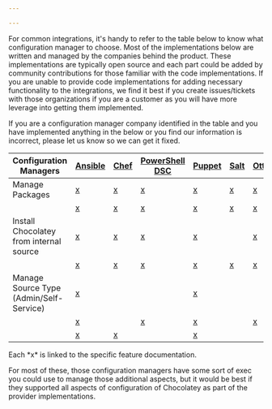 ```yaml
---

---
```


For common integrations, it's handy to refer to the table below to know what configuration manager to choose. Most of the implementations below are written and managed by the companies behind the product. These implementations are typically open source and each part could be added by community contributions for those familiar with the code implementations. If you are unable to provide code implementations for adding necessary functionality to the integrations, we find it best if you create issues/tickets with those organizations if you are a customer as you will have more leverage into getting them implemented.

<Callout type="info">
    If you are a configuration manager company identified in the table and you have implemented anything in the below or you find our information is incorrect, please let us know so we can get it fixed.
</Callout>

| Configuration Managers                              | [Ansible][ansible_main] | [Chef][chef_main]  | [PowerShell DSC][dsc_main] | [Puppet][pp_main] | [Salt][salt_main] | [Otter][otter_main] |
|-----------------------------------------------------|-------------------------|--------------------|----------------------------|-------------------|-------------------|---------------------|
| Manage Packages                                     | [x][ansible_main]       | [x][chef_main]     | [x][dsc_pkgs]              | [x][pp_pkgs]      | [x][salt_pkgs]    | [x][otter_pkgs]     |
| <Xref title="Install Chocolatey" value="setup-choco" />              | [x][ansible_main]       | [x][chef_cookbook] | [x][dsc_install]           | [x][pp_install]   | [x][salt_install] | [x][otter_install]  |
| Install Chocolatey from internal source             | [x][ansible_main]       | [x][chef_cookbook] | [x][dsc_install]           | [x][pp_install]   |                   | [x][otter_install]  |
| <Xref title="Manage Sources" value="choco-command-source" />         | [x][ansible_source]     | [x][chef_source]   | [x][dsc_source]            | [x][pp_source]    | [x][salt_source]  | [x][otter_source]   |
| Manage Source Type (Admin/Self-Service)             | [x][ansible_source]     |                    |                            | [x][pp_source]    |                   |                     |
| <Xref title="Manage Features" value="choco-command-feature" />       | [x][ansible_feature]    |                    | [x][dsc_feature]           | [x][pp_feature]   |                   | [x][otter_feature]  |
| <Xref title="Manage Config Settings" value="choco-command-config" /> | [x][ansible_config]     | [x][chef_config]   |                            | [x][pp_config]    |                   |                     |

<Callout type="info">
    Each *x* is linked to the specific feature documentation.
</Callout>

For most of these, those configuration managers have some sort of exec you could use to manage those additional aspects, but it would be best if they supported all aspects of configuration of Chocolatey as part of the provider implementations.

[ansible_main]:https://docs.ansible.com/ansible/latest/modules/win_chocolatey_module.html
[ansible_source]: https://docs.ansible.com/ansible/latest/modules/win_chocolatey_source_module.html
[ansible_feature]:https://docs.ansible.com/ansible/latest/modules/win_chocolatey_feature_module.html
[ansible_config]:https://docs.ansible.com/ansible/latest/modules/win_chocolatey_config_module.html

[chef_main]:https://docs.chef.io/resource_chocolatey_package.html
[chef_cookbook]:https://supermarket.chef.io/cookbooks/chocolatey/
[chef_source]:https://docs.chef.io/resource_chocolatey_source.html
[chef_config]:https://docs.chef.io/resource_chocolatey_config.html

[dsc_main]:https://www.powershellgallery.com/packages/cChoco
[dsc_pkgs]:https://github.com/chocolatey/cChoco/blob/development/DSCResources/cChocoPackageInstall/cChocoPackageInstall.schema.mof
[dsc_install]:https://github.com/chocolatey/cChoco/blob/development/DSCResources/cChocoInstaller/cChocoInstaller.schema.mof
[dsc_source]:https://github.com/chocolatey/cChoco/blob/development/DSCResources/cChocoSource/cChocoSource.schema.mof
[dsc_feature]:https://github.com/chocolatey/cChoco/blob/master/DSCResources/cChocoFeature/cChocoFeature.schema.mof

[pp_main]:https://forge.puppet.com/puppetlabs/chocolatey
[pp_pkgs]:https://forge.puppet.com/puppetlabs/chocolatey#package-provider-chocolatey
[pp_install]:https://forge.puppet.com/puppetlabs/chocolatey#class-chocolatey
[pp_source]:https://forge.puppet.com/puppetlabs/chocolatey#chocolateysource
[pp_feature]:https://forge.puppet.com/puppetlabs/chocolatey#chocolateyfeature
[pp_config]:https://forge.puppet.com/puppetlabs/chocolatey#chocolateyconfig

[salt_main]:https://docs.saltstack.com/en/latest/ref/modules/all/salt.modules.chocolatey.html
[salt_pkgs]:https://docs.saltstack.com/en/latest/ref/modules/all/salt.modules.chocolatey.html#salt.modules.chocolatey.install
[salt_install]:https://docs.saltstack.com/en/latest/ref/modules/all/salt.modules.chocolatey.html#salt.modules.chocolatey.bootstrap
[salt_source]:https://docs.saltstack.com/en/latest/ref/modules/all/salt.modules.chocolatey.html#salt.modules.chocolatey.add_source

[otter_main]:https://inedo.com/den/inedox/chocolatey
[otter_pkgs]:https://github.com/Inedo/inedox-chocolatey/blob/master/Chocolatey/InedoExtension/Configurations/ChocolateyPackageConfiguration.cs
[otter_install]:https://github.com/Inedo/inedox-chocolatey/blob/master/Chocolatey/InedoExtension/Configurations/ChocolateyInstalledConfiguration.cs
[otter_source]:https://github.com/Inedo/inedox-chocolatey/blob/master/Chocolatey/InedoExtension/Configurations/ChocolateySourceConfiguration.cs
[otter_feature]:https://github.com/Inedo/inedox-chocolatey/blob/master/Chocolatey/InedoExtension/Configurations/ChocolateyFeatureConfiguration.cs

